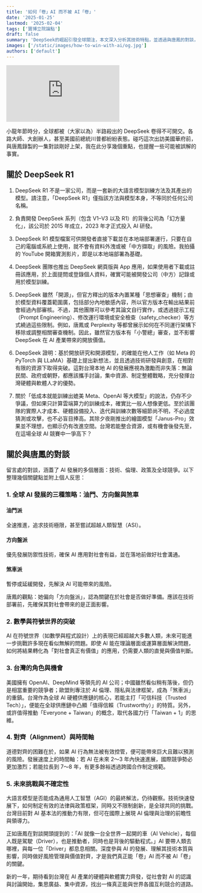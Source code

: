 ```yaml
---
title: '如何「卷」AI 而不被 AI「卷」'
date: '2025-01-25'
lastmod: '2025-02-04'
tags: ['寶博立院論點']
draft: false
summary: 'DeepSeek的崛起引發全球關注，本文深入分析其技術特點，並透過與唐鳳的對談，探討AI發展策略及台灣在全球AI競爭中的定位與機會。'
images: ['/static/images/how-to-win-with-ai/og.jpg']
authors: ['default']
---
```

<iframe
  className="aspect-video w-full max-w-full"
  src="https://www.youtube-nocookie.com/embed/OjnkjjllzYU"
  title="YouTube video player"
  frameborder="0"
  allow="accelerometer; autoplay; clipboard-write; encrypted-media; gyroscope; picture-in-picture; web-share"
  referrerpolicy="strict-origin-when-cross-origin"
  allowfullscreen
></iframe>

小龍年節時分，全球都被（大家以為）半路殺出的 DeepSeek 卷得不可開交。各路大師、大創辦人，甚至美國前總統川普都紛紛表態。碰巧這次出訪美國華府前，與唐鳳錄製的一集對談剛好上架，我在此分享幾個重點，也提醒一些可能被誤解的事實。

## 關於 DeepSeek R1

1. DeepSeek R1 不是一家公司，而是一套新的大語言模型訓練方法及其產出的模型。請注意，「DeepSeek R1」僅指該方法與模型本身，不等同於任何公司名稱。

2. 負責開發 DeepSeek 系列（包含 V1–V3 以及 R1）的背後公司為「幻方量化」，該公司於 2015 年成立，2023 年才正式投入 AI 研發。

3. DeepSeek R1 模型檔案可供開發者直接下載並在本地端部署運行，只要在自己的電腦或系統上使用，就不會有資料外洩或被「中方擷取」的風險。我拍攝的 YouTube 開箱實測影片，即是以本地端部署為基礎。

4. DeepSeek 團隊也推出 DeepSeek 網頁版與 App 應用，如果使用者下載或註冊該應用，於上面提問或登錄個人資料，確實可能被開發公司（中方）記錄或用於模型訓練。

5. DeepSeek 雖然「開源」，但官方釋出的版本內置某種「思想審查」機制；由於模型資料覆蓋範圍廣，包括部分內地敏感內容，所以官方版本在輸出結果前會經過內部審核。不過，其他團隊可以參考其論文自行實作，或透過提示工程（Prompt Engineering）、修改運行環境或安全檢查（safety_checker）等方式繞過這些限制。例如，唐鳳或 Perplexity 等都曾展示如何在不同運行架構下移除或調整相關審查機制。因此，雖然官方版本有「小警總」審查，並不影響 DeepSeek 在 AI 產業帶來的開放價值。

6. DeepSeek 證明：基於開放研究和開源模型，的確能在他人工作（如 Meta 的 PyTorch 與 LLaMA）基礎上提出新想法，並且透過技術研發與創意，在相對有限的資源下取得突破。這對台灣本地 AI 的發展應視為激勵而非失落：無論民間、政府或朝野，都應該攜手討論，集中資源、制定整體戰略，充分發揮台灣硬體與軟體人才的優勢。

7. 關於「低成本就能訓練出媲美 Meta、OpenAI 等大模型」的說法，仍存不少爭議，但如果只計算雲端算力的訓練成本，確實比一般人想像更低。至於該團隊的實際人才成本、硬體設備投入、迭代與訓練次數等細節尚不明，不必過度猜測或攻擊，也不必盲目捧高。其除夕夜剛推出的繪圖模型「Janus-Pro」效果並不理想，也顯示仍有改進空間。台灣若能整合資源，或有機會後發先至，在這場全球 AI 競賽中一爭高下？

## 關於與唐鳳的對談

留言處的對談，涵蓋了 AI 發展的多個層面：技術、倫理、政策及全球競爭。以下整理幾個關鍵點並附上個人反思：

### 1. 全球 AI 發展的三種策略：油門、方向盤與煞車

<div className="grid grid-cols-3 gap-4 my-4">
  <div className="p-4 border rounded">
    <h4>油門派</h4>
    全速推進，追求技術極限，甚至嘗試超越人類智慧（ASI）。
  </div>
  <div className="p-4 border rounded">
    <h4>方向盤派</h4>
    優先發展防禦性技術，確保 AI 應用對社會有益，並在落地前做好社會溝通。
  </div>
  <div className="p-4 border rounded">
    <h4>煞車派</h4>
    暫停或延緩開發，先解決 AI 可能帶來的風險。
  </div>
</div>

唐鳳的觀點：她偏向「方向盤派」，認為關鍵在於社會是否做好準備。應該在技術部署前，先確保其對社會帶來的是正面影響。

### 2. 數學與符號世界的突破

AI 在符號世界（如數學與程式設計）上的表現已經超越大多數人類，未來可能進一步挑戰許多現在看似無解的問題。即使 AI 能在理論層面或運算層面解決問題，如何將結果轉化為「對社會真正有價值」的應用，仍需要人類的直覺與價值判斷。

### 3. 台灣的角色與機會

美國擁有 OpenAI、DeepMind 等領先的 AI 公司；中國雖然看似稍有落後，但仍是相當重要的競爭者；歐盟則專注於 AI 倫理、隱私與法律框架，成為「煞車派」的重鎮。台灣作為全球 AI 硬體供應鏈的核心，若能主打「可信科技（Trusted Tech）」，便能在全球供應鏈中凸顯「值得信賴（Trustworthy）」的特質。另外，或許值得推動「Everyone + Taiwan」的概念，取代各國力行「Taiwan + 1」的思維。

### 4. 對齊（Alignment）與時間軸

道德對齊的困難在於，如果 AI 行為無法被有效控管，便可能帶來巨大且難以預測的風險。發展速度上的時間軸：若 AI 在未來 2～3 年內快速進展，國際競爭勢必更加激烈；若能拉長到 7～8 年，有更多餘裕透過跨國合作制定規範。

### 5. 未來挑戰與不確定性

大語言模型是否能成為通用人工智慧（AGI）的最終解法，仍待觀察。技術快速發展下，如何制定有效的法律與政策框架，同時又不限制創新，是全球共同的挑戰。台灣目前對 AI 基本法的推動力有限，但可在國際上展現 AI 倫理與治理的前瞻性與領導力。

正如唐鳳在對談開頭提到的：「AI 就像一台全世界一起開的車（AI Vehicle），每個人既是駕駛（Driver），也是推動者，同時也是背後的驅動程式。」AI 要帶人類去哪裡，與每一位「Driver」都息息相關。深度參與 AI 的發展、理解其技術本質與影響，同時做好風險管理與價值對齊，才是我們真正能「卷」AI 而不被 AI「卷」的關鍵。

新的一年，期待看到台灣在 AI 產業的硬體與軟體實力齊發，從社會對 AI 的認識與討論開始，集思廣益、集中資源，找出一條真正能與世界各國互利競合的道路。